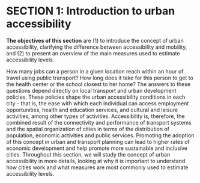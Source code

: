 # SECTION 1: Introduction to urban accessibility

**The objectives of this section** are (1) to introduce the concept of urban accessibility, clarifying the difference between accessibility and mobility, and (2) to present an overview of the main measures used to estimate accessibility levels.

How many jobs can a person in a given location reach within an hour of travel using public transport? How long does it take for this person to get to the health center or the school closest to her home? The answers to these questions depend directly on local transport and urban development policies. These policies shape the urban accessibility conditions in each city - that is, the ease with which each individual can access employment opportunities, health and education services, and cultural and leisure activities, among other types of activities. Accessibility is, therefore, the combined result of the connectivity and performance of transport systems and the spatial organization of cities in terms of the distribution of population, economic activities and public services. Promoting the adoption of this concept in urban and transport planning can lead to higher rates of economic development and help promote more sustainable and inclusive cities. Throughout this section, we will study the concept of urban accessibility in more details, looking at why it is important to understand how cities work and what measures are most commonly used to estimate accessibility levels.
